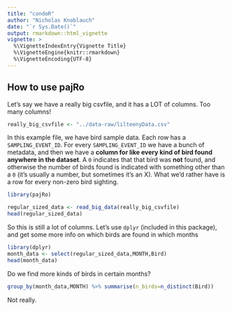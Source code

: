 ```yaml
---
title: "condoR"
author: "Nicholas Knoblauch"
date: "`r Sys.Date()`"
output: rmarkdown::html_vignette
vignette: >
  %\VignetteIndexEntry{Vignette Title}
  %\VignetteEngine{knitr::rmarkdown}
  %\VignetteEncoding{UTF-8}
---
```


## How to use pajRo 

Let's say we have a really big csvfile, and it has a LOT of columns.  Too many columns!

```r
really_big_csvfile <- "../data-raw/lilteenyData.csv"
```

In this example file, we have bird sample data.  Each row has a `SAMPLING_EVENT_ID`. For every `SAMPLING_EVENT_ID` we have a bunch of metadata, and then we have a **column for like every kind of bird found anywhere in the dataset**. A `0` indicates that that bird was **not** found, and otherwise the number of birds found is indicated with something other than a `0` (it's usually a number, but sometimes it's an X).  What we'd rather have is a row for every non-zero bird sighting.

```r
library(pajRo)

regular_sized_data <- read_big_data(really_big_csvfile)
head(regular_sized_data)
```

So this is still a lot of columns.  Let's use `dplyr` (included in this package), and get some more info on which birds are found in which months

```r
library(dplyr)
month_data <- select(regular_sized_data,MONTH,Bird)
head(month_data)
```

Do we find more kinds of birds in certain months?

```r
group_by(month_data,MONTH) %>% summarise(n_birds=n_distinct(Bird))
```
Not really.
